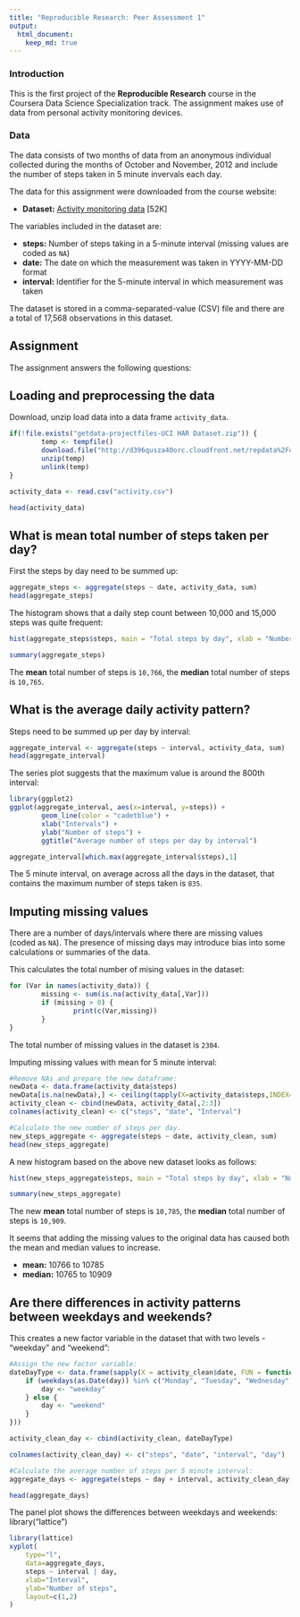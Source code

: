 ```yaml
---
title: "Reproducible Research: Peer Assessment 1"
output: 
  html_document:
    keep_md: true
---
```


### Introduction

This is the first project of the **Reproducible Research** course in the Coursera Data Science Specialization track. The assignment makes use of data from personal activity monitoring devices. 

### Data

The data consists of two months of data from an anonymous individual collected during the months of October and November, 2012 and include the number of steps taken in 5 minute invervals each day. 

The data for this assignment were downloaded from the course website:

- **Dataset:** [Activity monitoring data](https://d396qusza40orc.cloudfront.net/repdata%2Fdata%2Factivity.zip) [52K]

The variables included in the dataset are:

- **steps:** Number of steps taking in a 5-minute interval (missing values are coded as `NA`)
- **date:** The date on which the measurement was taken in YYYY-MM-DD format
- **interval:** Identifier for the 5-minute interval in which measurement was taken

The dataset is stored in a comma-separated-value (CSV) file and there are a total of 17,568 observations in this dataset.

## Assignment

The assignment answers the following questions:

## Loading and preprocessing the data

Download, unzip load data into a data frame `activity_data`.

```r
if(!file.exists("getdata-projectfiles-UCI HAR Dataset.zip")) {
        temp <- tempfile()
        download.file("http://d396qusza40orc.cloudfront.net/repdata%2Fdata%2Factivity.zip",temp)
        unzip(temp)
        unlink(temp)
}

activity_data <- read.csv("activity.csv")

head(activity_data)
```

## What is mean total number of steps taken per day?

First the steps by day need to be summed up: 
```r
aggregate_steps <- aggregate(steps ~ date, activity_data, sum)
head(aggregate_steps)
```

The histogram shows that a daily step count between 10,000 and 15,000 steps was quite frequent:
```r
hist(aggregate_steps$steps, main = "Total steps by day", xlab = "Number of steps", col = "cadetblue")
```

```r
summary(aggregate_steps)
```

The **mean** total number of steps is `10,766`, the **median** total number of steps is `10,765`. 

## What is the average daily activity pattern?

Steps need to be summed up per day by interval:
```r
aggregate_interval <- aggregate(steps ~ interval, activity_data, sum)
head(aggregate_interval)
```

The series plot suggests that the maximum value is around the 800th interval:
```r
library(ggplot2)
ggplot(aggregate_interval, aes(x=interval, y=steps)) + 
        geom_line(color = "cadetblue") +
        xlab("Intervals") +
        ylab("Number of steps") +
        ggtitle("Average number of steps per day by interval") 
```     

```r
aggregate_interval[which.max(aggregate_interval$steps),1] 
```

The 5 minute interval, on average across all the days in the dataset, that contains the maximum number of steps taken is `835`.

## Imputing missing values

There are a number of days/intervals where there are missing values (coded as `NA`). The presence of missing days may introduce bias into some calculations or summaries of the data.

This calculates the total number of mising values in the dataset:
```r
for (Var in names(activity_data)) {
        missing <- sum(is.na(activity_data[,Var]))
        if (missing > 0) {
                print(c(Var,missing))
        }
} 
```

The total number of missing values in the dataset is `2304`.

Imputing missing values with mean for 5 minute interval:
```r
#Remove NAs and prepare the new dataframe:
newData <- data.frame(activity_data$steps)
newData[is.na(newData),] <- ceiling(tapply(X=activity_data$steps,INDEX=activity_data$interval,FUN=mean,na.rm=TRUE))
activity_clean <- cbind(newData, activity_data[,2:3])
colnames(activity_clean) <- c("steps", "date", "Interval")

#Calculate the new number of steps per day. 
new_steps_aggregate <- aggregate(steps ~ date, activity_clean, sum)
head(new_steps_aggregate)
```

A new histogram based on the above new dataset looks as follows:
```r
hist(new_steps_aggregate$steps, main = "Total steps by day", xlab = "Number of steps", col = "lightsteelblue1")
```

```r
summary(new_steps_aggregate)
```

The new **mean** total number of steps is `10,785`, the **median** total number of steps is `10,909`. 

It seems that adding the missing values to the original data has caused both the mean and median values to increase.

- **mean:** 10766 to 10785
- **median:** 10765 to 10909

## Are there differences in activity patterns between weekdays and weekends?

This creates a new factor variable in the dataset that with two levels - "weekday" and "weekend": 
```r
#Assign the new factor variable:
dateDayType <- data.frame(sapply(X = activity_clean$date, FUN = function(day) {
    if (weekdays(as.Date(day)) %in% c("Monday", "Tuesday", "Wednesday", "Thursday", "Friday")) {
        day <- "weekday"
    } else {
        day <- "weekend"
    }
}))

activity_clean_day <- cbind(activity_clean, dateDayType)

colnames(activity_clean_day) <- c("steps", "date", "interval", "day")

#Calculate the average number of steps per 5 minute interval:
aggregate_days <- aggregate(steps ~ day + interval, activity_clean_day, mean)

head(aggregate_days)
```

The panel plot shows the differences between weekdays and weekends:
library("lattice")
```r
library(lattice)
xyplot(
    type="l",
    data=aggregate_days,
    steps ~ interval | day,
    xlab="Interval",
    ylab="Number of steps",
    layout=c(1,2)
)
```